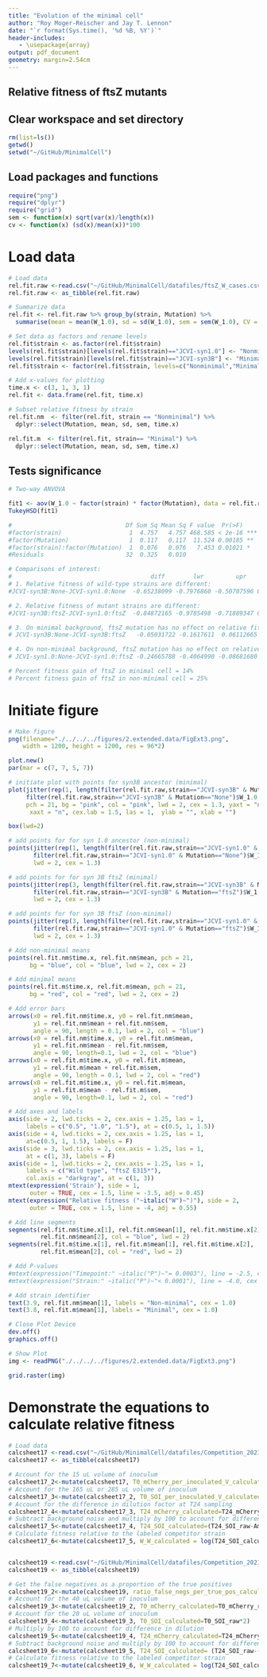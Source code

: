 ```yaml
---
title: "Evolution of the minimal cell"
author: "Roy Moger-Reischer and Jay T. Lennon"
date: "`r format(Sys.time(), '%d %B, %Y')`"
header-includes:
   - \usepackage{array}
output: pdf_document
geometry: margin=2.54cm
---
```


## Relative fitness of ftsZ mutants

## Clear workspace and set directory
```r
rm(list=ls())
getwd()
setwd("~/GitHub/MinimalCell")
```

## Load packages and functions
```r
require("png")
require("dplyr")
require("grid")
sem <- function(x) sqrt(var(x)/length(x))
cv <- function(x) (sd(x)/mean(x))*100
```

# Load data
```r
# Load data
rel.fit.raw <-read.csv("~/GitHub/MinimalCell/datafiles/ftsZ_W_cases.csv")
rel.fit.raw <- as_tibble(rel.fit.raw)

# Summarize data
rel.fit <- rel.fit.raw %>% group_by(strain, Mutation) %>% 
  summarise(mean = mean(W_1.0), sd = sd(W_1.0), sem = sem(W_1.0), CV = cv(W_1.0))

# Set data as factors and rename levels
rel.fit$strain <- as.factor(rel.fit$strain)
levels(rel.fit$strain)[levels(rel.fit$strain)=="JCVI-syn1.0"] <- "Nonminimal"
levels(rel.fit$strain)[levels(rel.fit$strain)=="JCVI-syn3B"] <- "Minimal"
rel.fit$strain <- factor(rel.fit$strain, levels=c("Nonminimal","Minimal"))

# Add x-values for plotting
time.x <- c(3, 1, 3, 1)
rel.fit <- data.frame(rel.fit, time.x)

# Subset relative fitness by strain
rel.fit.nm  <- filter(rel.fit, strain == "Nonminimal") %>%
  dplyr::select(Mutation, mean, sd, sem, time.x)

rel.fit.m  <- filter(rel.fit, strain== "Minimal") %>%
  dplyr::select(Mutation, mean, sd, sem, time.x)
```

## Tests significance

```r
# Two-way ANVOVA

fit1 <- aov(W_1.0 ~ factor(strain) * factor(Mutation), data = rel.fit.raw)
TukeyHSD(fit1)

#                                Df Sum Sq Mean Sq F value  Pr(>F)    
#factor(strain)                   1  4.757   4.757 468.585 < 2e-16 ***
#factor(Mutation)                 1  0.117   0.117  11.524 0.00185 ** 
#factor(strain):factor(Mutation)  1  0.076   0.076   7.453 0.01021 *  
#Residuals                       32  0.325   0.010  

# Comparisons of interest:
#                                       diff        lwr         upr     p adj
# 1. Relative fitness of wild-type strains are different: 
#JCVI-syn3B:None-JCVI-syn1.0:None  -0.65238099 -0.7976860 -0.50707596 0.0000000

# 2. Relative fitness of mutant strains are different:
#JCVI-syn3B:ftsZ-JCVI-syn1.0:ftsZ  -0.84872165 -0.9785498 -0.71889347 0.0000000

# 3. On minimal background, ftsZ mutation has no effect on relative fitness
# JCVI-syn3B:None-JCVI-syn3B:ftsZ   -0.05031722 -0.1617611  0.06112665 0.6169705

# 4. On non-minimal background, ftsZ mutation has no effect on relative fitness
# JCVI-syn1.0:None-JCVI-syn1.0:ftsZ -0.24665788 -0.4064990 -0.08681680 0.0011491

# Percent fitness gain of ftsZ in minimal cell = 14%
# Percent fitness gain of ftsZ in non-minimal cell = 25%
```

# Initiate figure
```r
# Make figure
png(filename="./../../../figures/2.extended.data/FigExt3.png",
    width = 1200, height = 1200, res = 96*2) 

plot.new()
par(mar = c(7, 7, 5, 7))

# initiate plot with points for syn3B ancestor (minimal)
plot(jitter(rep(1, length(filter(rel.fit.raw,strain=="JCVI-syn3B" & Mutation=="None")$W_1.0)), amount = 0.5), 
     filter(rel.fit.raw,strain=="JCVI-syn3B" & Mutation=="None")$W_1.0, ylim = c(0.1, 1.75), xlim = c(0, 4.55), 
     pch = 21, bg = "pink", col = "pink", lwd = 2, cex = 1.3, yaxt = "n", 
      xaxt = "n", cex.lab = 1.5, las = 1,  ylab = "", xlab = "")

box(lwd=2)

# add points for for syn 1.0 ancestor (non-minimal)
points(jitter(rep(1, length(filter(rel.fit.raw,strain=="JCVI-syn1.0" & Mutation=="None")$W_1.0)), amount = 0.5), 
       filter(rel.fit.raw,strain=="JCVI-syn1.0" & Mutation=="None")$W_1.0, pch = 21, bg = "lightblue", col = "lightblue", 
       lwd = 2, cex = 1.3)

# add points for for syn 3B ftsZ (minimal)
points(jitter(rep(3, length(filter(rel.fit.raw,strain=="JCVI-syn3B" & Mutation=="ftsZ")$W_1.0)), amount = 0.5), 
       filter(rel.fit.raw,strain=="JCVI-syn3B" & Mutation=="ftsZ")$W_1.0, pch = 21, bg = "pink", col = "pink", 
       lwd = 2, cex = 1.3)

# add points for for syn 3B ftsZ (non-minimal)
points(jitter(rep(3, length(filter(rel.fit.raw,strain=="JCVI-syn1.0" & Mutation=="ftsZ")$W_1.0)), amount = 0.5), 
       filter(rel.fit.raw,strain=="JCVI-syn1.0" & Mutation=="ftsZ")$W_1.0, pch = 21, bg = "lightblue", col = "lightblue", 
       lwd = 2, cex = 1.3)

# Add non-minimal means
points(rel.fit.nm$time.x, rel.fit.nm$mean, pch = 21, 
      bg = "blue", col = "blue", lwd = 2, cex = 2)

# Add minimal means
points(rel.fit.m$time.x, rel.fit.m$mean, pch = 21, 
      bg = "red", col = "red", lwd = 2, cex = 2)

# Add error bars
arrows(x0 = rel.fit.nm$time.x, y0 = rel.fit.nm$mean, 
       y1 = rel.fit.nm$mean + rel.fit.nm$sem, 
       angle = 90, length = 0.1, lwd = 2, col = "blue")
arrows(x0 = rel.fit.nm$time.x, y0 = rel.fit.nm$mean, 
       y1 = rel.fit.nm$mean - rel.fit.nm$sem, 
       angle = 90, length=0.1, lwd = 2, col = "blue")
arrows(x0 = rel.fit.m$time.x, y0 = rel.fit.m$mean, 
       y1 = rel.fit.m$mean + rel.fit.m$sem, 
       angle = 90, length = 0.1, lwd = 2, col = "red")
arrows(x0 = rel.fit.m$time.x, y0 = rel.fit.m$mean, 
       y1 = rel.fit.m$mean - rel.fit.m$sem, 
       angle = 90, length=0.1, lwd = 2, col = "red")

# Add axes and labels
axis(side = 2, lwd.ticks = 2, cex.axis = 1.25, las = 1,
     labels = c("0.5", "1.0", "1.5"), at = c(0.5, 1, 1.5))
axis(side = 4, lwd.ticks = 2, cex.axis = 1.25, las = 1,
     at=c(0.5, 1, 1.5), labels = F)
axis(side = 3, lwd.ticks = 2, cex.axis = 1.25, las = 1,
     at = c(1, 3), labels = F)
axis(side = 1, lwd.ticks = 2, cex.axis = 1.25, las = 1,
     labels = c("Wild type", "ftsZ E315*"), 
     col.axis = "darkgray", at = c(1, 3))
mtext(expression('Strain'), side = 1,
      outer = TRUE, cex = 1.5, line = -3.5, adj = 0.45)
mtext(expression("Relative fitness ("~italic("W")~")"), side = 2, 
      outer = TRUE, cex = 1.5, line = -4, adj = 0.55)

# Add line segments
segments(rel.fit.nm$time.x[1], rel.fit.nm$mean[1], rel.fit.nm$time.x[2], 
         rel.fit.nm$mean[2], col = "blue", lwd = 2)
segments(rel.fit.m$time.x[1], rel.fit.m$mean[1], rel.fit.m$time.x[2], 
         rel.fit.m$mean[2], col = "red", lwd = 2)

# Add P-values
#mtext(expression("Timepoint:" ~italic("P")~"= 0.0003"), line = -2.5, cex = 0.80, at = 0.9)
#mtext(expression("Strain:" ~italic("P")~"< 0.0001"), line = -4.0, cex = 0.80, at = 0.75)

# Add strain identifier
text(3.9, rel.fit.nm$mean[1], labels = "Non-minimal", cex = 1.0)
text(3.8, rel.fit.m$mean[1], labels = "Minimal", cex = 1.0)

# Close Plot Device
dev.off()
graphics.off()

# Show Plot
img <- readPNG("./../../../figures/2.extended.data/FigExt3.png")

grid.raster(img)
```

# Demonstrate the equations to calculate relative fitness
```r
# Load data
calcsheet17 <-read.csv("~/GitHub/MinimalCell/datafiles/Competition_2021_strain17.strain16.csv")
calcsheet17 <- as_tibble(calcsheet17)

# Account for the 15 uL volume of inoculum
calcsheet17_2<-mutate(calcsheet17, T0_mCherry_per_inoculated_V_calculated=T0_mCherry_raw_per_10_uL*1.5)
# Account for the 165 uL or 285 uL volume of inoculum
calcsheet17_3<-mutate(calcsheet17_2, T0_SOI_per_inoculated_V_calculated=T0_SOI_raw_per_10_uL*Inoculated_V)
# Account for the difference in dilution factor at T24 sampling
calcsheet17_4<-mutate(calcsheet17_3, T24_mCherry_calculated=T24_mCherry_raw*100)
# Subtract background noise and multiply by 100 to account for difference in dilution
calcsheet17_5<-mutate(calcsheet17_4, T24_SOI_calculated=(T24_SOI_raw-Amount_false_neg_to_subtract_as_proportion_of_true_pos_mCherry_cells*T24_mCherry_raw)*100)
# Calculate fitness relative to the labeled competitor strain
calcsheet17_6<-mutate(calcsheet17_5, W_W_calculated = log(T24_SOI_calculated/T0_SOI_per_inoculated_V_calculated)/log(T24_mCherry_calculated/T0_mCherry_per_inoculated_V_calculated))


calcsheet19 <-read.csv("~/GitHub/MinimalCell/datafiles/Competition_2021_strain19.strain8.csv")
calcsheet19 <- as_tibble(calcsheet19)

# Get the false negatives as a proportion of the true positives
calcsheet19_2<-mutate(calcsheet19, ratio_false_negs_per_true_pos_calculated=mCherry_false_negs_avg/mCherry_true_posvs_avg)
# Account for the 40 uL volume of inoculum
calcsheet19_3<-mutate(calcsheet19_2, T0_mCherry_calculated=T0_mCherry_raw*4)
# Account for the 20 uL volume of inoculum
calcsheet19_4<-mutate(calcsheet19_3, T0_SOI_calculated=T0_SOI_raw*2)
# Multiply by 100 to account for difference in dilution
calcsheet19_5<-mutate(calcsheet19_4, T24_mCherry_calculated=T24_mCherry_raw*100)
# Subtract background noise and multiply by 100 to account for difference in dilution
calcsheet19_6<-mutate(calcsheet19_5, T24_SOI_calculated= (T24_SOI_raw-(ratio_false_negs_per_true_pos_calculated*T24_mCherry_raw))*100)
# Calculate fitness relative to the labeled competitor strain
calcsheet19_7<-mutate(calcsheet19_6, W_W_calculated = log(T24_SOI_calculated/T0_SOI_calculated)/log(T24_mCherry_calculated/T0_mCherry_calculated))
```